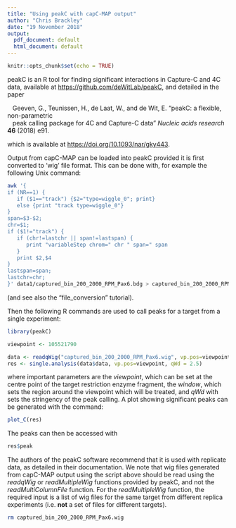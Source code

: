 ```yaml
---
title: "Using peakC with capC-MAP output"
author: "Chris Brackley"
date: "19 November 2018"
output:
  pdf_document: default
  html_document: default
---
```


```r
knitr::opts_chunk$set(echo = TRUE)
```

peakC is an R tool for finding significant interactions in Capture-C and 4C data, available at <https://github.com/deWitLab/peakC>, and detailed in the paper 

|    Geeven, G., Teunissen, H., de Laat, W., and de Wit, E. "peakC: a flexible, non-parametric 
|    peak calling package for 4C and Capture-C data" *Nucleic acids research* **46** (2018) e91. 

which is available at <https://doi.org/10.1093/nar/gky443>.

Output from capC-MAP can be loaded into peakC provided it is first converted to 'wig' file format. This can be done with, for example the following Unix command:

```bash
awk '{
if (NR==1) {
   if ($1=="track") {$2="type=wiggle_0"; print}
   else {print "track type=wiggle_0"}
}
span=$3-$2;
chr=$1;
if ($1!="track") {
   if (chr!=lastchr || span!=lastspan) {
      print "variableStep chrom=" chr " span=" span
   }
   print $2,$4
}
lastspan=span;
lastchr=chr;
}' data1/captured_bin_200_2000_RPM_Pax6.bdg > captured_bin_200_2000_RPM_Pax6.wig
```

(and see also the "file_conversion" tutorial).


Then the following R commands are used to call peaks for a target from a single experiment:

```r
library(peakC)

viewpoint <- 105521790

data <- readqWig("captured_bin_200_2000_RPM_Pax6.wig", vp.pos=viewpoint, window=700e3)
res <- single.analysis(data$data, vp.pos=viewpoint, qWd = 2.5)
```

where important parameters are the *viewpoint*, which can be set at the centre point of the target restriction enzyme fragment, the *window*, which sets the region around the viewpoint which will be treated, and *qWd* with sets the stringency of the peak calling. A plot showing significant peaks can be generated with the command:

```r
plot_C(res)
```

The peaks can then be accessed with

```r
res$peak
```


The authors of the peakC software recommend that it is used with replicate data, as detailed in their documentation. We note that wig files generated from capC-MAP output using the script above should be read using the *readqWig* or *readMultipleWig* functions provided by peakC, and not the *readMultiColumnFile* function. For the *readMultipleWig* function, the required input is a list of wig files for the same target from different replica experiments (i.e. **not** a set of files for different targets).


```bash

rm captured_bin_200_2000_RPM_Pax6.wig

```


